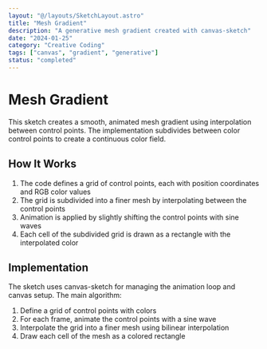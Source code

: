 ```yaml
---
layout: "@/layouts/SketchLayout.astro"
title: "Mesh Gradient"
description: "A generative mesh gradient created with canvas-sketch"
date: "2024-01-25"
category: "Creative Coding"
tags: ["canvas", "gradient", "generative"]
status: "completed"
---
```



# Mesh Gradient

This sketch creates a smooth, animated mesh gradient using interpolation between control points. The implementation subdivides between color control points to create a continuous color field.

<div class="interactive-component">
  <MeshGradientSketch />
</div>

## How It Works

1. The code defines a grid of control points, each with position coordinates and RGB color values
2. The grid is subdivided into a finer mesh by interpolating between the control points
3. Animation is applied by slightly shifting the control points with sine waves
4. Each cell of the subdivided grid is drawn as a rectangle with the interpolated color

## Implementation

The sketch uses canvas-sketch for managing the animation loop and canvas setup. The main algorithm:

1. Define a grid of control points with colors
2. For each frame, animate the control points with a sine wave
3. Interpolate the grid into a finer mesh using bilinear interpolation
4. Draw each cell of the mesh as a colored rectangle    